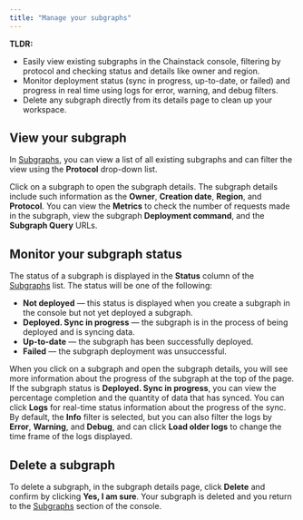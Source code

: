 ```yaml
---
title: "Manage your subgraphs"
---
```


**TLDR:**
* Easily view existing subgraphs in the Chainstack console, filtering by protocol and checking status and details like owner and region.
* Monitor deployment status (sync in progress, up-to-date, or failed) and progress in real time using logs for error, warning, and debug filters.
* Delete any subgraph directly from its details page to clean up your workspace.

## View your subgraph

In [Subgraphs](https://console.chainstack.com/subgraphs), you can view a list of all existing subgraphs and can filter the view using the **Protocol** drop-down list.

Click on a subgraph to open the subgraph details. The subgraph details include such information as the **Owner**, **Creation date**, **Region**, and **Protocol**. You can view the **Metrics** to check the number of requests made in the subgraph, view the subgraph **Deployment command**, and the **Subgraph Query** URLs.

## Monitor your subgraph status

The status of a subgraph is displayed in the **Status** column of the [Subgraphs](https://console.chainstack.com/subgraphs) list. The status will be one of the following:

* **Not deployed** — this status is displayed when you create a subgraph in the console but not yet deployed a subgraph.
* **Deployed. Sync in progress** — the subgraph is in the process of being deployed and is syncing data.
* **Up-to-date** — the subgraph has been successfully deployed.
* **Failed** — the subgraph deployment was unsuccessful.

When you click on a subgraph and open the subgraph details, you will see more information about the progress of the subgraph at the top of the page. If the subgraph status is **Deployed. Sync in progress**, you can view the percentage completion and the quantity of data that has synced. You can click **Logs** for real-time status information about the progress of the sync. By default, the **Info** filter is selected, but you can also filter the logs by **Error**, **Warning**, and **Debug**, and can click **Load older logs** to change the time frame of the logs displayed.

## Delete a subgraph

To delete a subgraph, in the subgraph details page, click **Delete** and confirm by clicking **Yes, I am sure**. Your subgraph is deleted and you return to the [Subgraphs](https://console.chainstack.com/subgraphs) section of the console.
